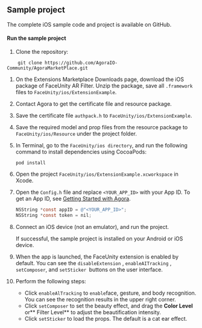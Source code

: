 <PlatformWrapper platform="ios">

## Sample project

The complete <Link to="{{Global.AGORA_MARKETPLACE_BASE_URL}}/FaceUnity/ios/ExtensionExample/ViewController.m"><Vg k="RTEE_FU"/> iOS sample code and project</Link> is available on GitHub.

#### Run the sample project

1. Clone the repository:
```shell
	git clone https://github.com/AgoraIO-Community/AgoraMarketPlace.git
```
1. On the <Link to="{{Global.AGORA_CONSOLE_URL}}/marketplace/list/all">Extensions Marketplace Downloads</Link> page, download the iOS package of FaceUnity AR Filter. Unzip the package, save all `.framework` files to `FaceUnity/ios/ExtensionExample`.
1. Contact Agora to get the certificate file and resource package.
1. Save the certificate file `authpack.h` to `FaceUnity/ios/ExtensionExample`.
1. Save the required model and prop files from the resource package to `FaceUnity/ios/Resource` under the project folder.
1. In Terminal, go to the `FaceUnity/ios directory`, and run the following command to install dependencies using CocoaPods:
    ```
  	pod install
    ```
1. Open the project `FaceUnity/ios/ExtensionExample.xcworkspace` in Xcode.
1. Open the `Config.h` file and replace `<YOUR_APP_ID>` with your App ID. To get an App ID, see [Getting Started with Agora](../../reference/manage-agora-account#get-the-app-id).

   ```objective-c
   NSString *const appID = @"<YOUR_APP_ID>";
   NSString *const token = nil;
   ```
1. Connect an iOS device (not an emulator), and run the project.

    If successful, the sample project is installed on your Android or iOS device.

1. When the app is launched, the FaceUnity extension is enabled by default. You can see the `disableExtension` , `enableAITracking` , `setComposer`, and `setSticker `buttons on the user interface.
1. Perform the following steps:
   - Click `enableAlTracking` to ` enable `face, gesture, and body recognition. You can see the recognition results in the upper right corner.
   - Click `setComposer` to set the beauty effect, and drag the **Color Level** or** Filter Level** to adjust the beautification intensity.
   - Click `setSticker` to load the props. The default is a cat ear effect.

</PlatformWrapper>